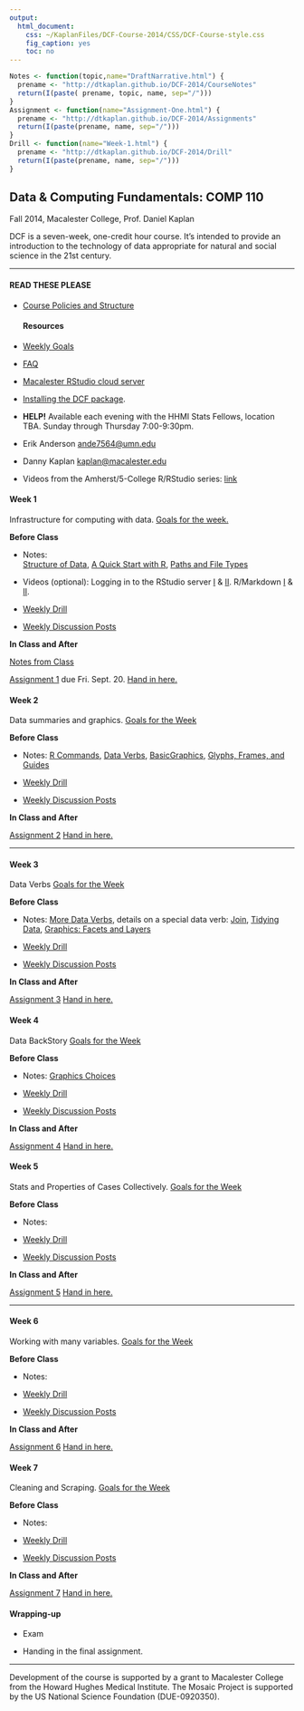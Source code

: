 ```yaml
---
output:
  html_document:
    css: ~/KaplanFiles/DCF-Course-2014/CSS/DCF-Course-style.css
    fig_caption: yes
    toc: no
---
```


<link rel="stylesheet" href="http://maxcdn.bootstrapcdn.com/bootstrap/3.2.0/css/bootstrap.min.css">
<link rel="stylesheet" href="http://maxcdn.bootstrapcdn.com/bootstrap/3.2.0/css/bootstrap-theme.min.css">
<script src="http://ajax.googleapis.com/ajax/libs/jquery/1.11.1/jquery.min.js"></script>
<script src="http://maxcdn.bootstrapcdn.com/bootstrap/3.2.0/js/bootstrap.min.js"></script>

```r
Notes <- function(topic,name="DraftNarrative.html") {
  prename <- "http://dtkaplan.github.io/DCF-2014/CourseNotes"
  return(I(paste( prename, topic, name, sep="/")))
} 
Assignment <- function(name="Assignment-One.html") {
  prename <- "http://dtkaplan.github.io/DCF-2014/Assignments"
  return(I(paste(prename, name, sep="/")))
}
Drill <- function(name="Week-1.html") {
  prename <- "http://dtkaplan.github.io/DCF-2014/Drill"
  return(I(paste(prename, name, sep="/")))
}
````

<h2>Data & Computing Fundamentals: COMP 110</h2> 

<div class="subtitle">Fall 2014, Macalester College, Prof. Daniel Kaplan</div>

DCF is a seven-week, one-credit hour course.  It's intended to provide an introduction to the technology of data appropriate for natural and social science in the 21st century. 

<hr class="syllabus">

<div class="container">
 <div class="row">
  <div class="col-sm-6 col-md-4 col-lg-3">
  <h4>READ THESE PLEASE</h4>

* [Course Policies and Structure](Background/StructureAndPolicies.html)
  
  <h4>Resources</h4>
  
* [Weekly Goals](Background/WeeklyGoals.html)
* [FAQ](Notes/FAQ.html)
* [Macalester RStudio cloud server](http://www.macalester.edu/rstudio)
* [Installing the DCF package](Background/Installing-DCF.html).
* **HELP!** Available each evening with the HHMI Stats Fellows, location TBA. Sunday through Thursday 7:00-9:30pm.
* Erik Anderson <ande7564@umn.edu>
* Danny Kaplan <kaplan@macalester.edu>
  
* Videos from the Amherst/5-College R/RStudio series: [link](http://www3.amherst.edu/~nhorton/rstudio/)  
  </div>
  <div class="col-sm-6 col-md-4 col-lg-3">

<h4 title="Wed. 10 Sept.">Week 1</h4> 

Infrastructure for computing with data. [Goals for the week.](Background/WeeklyGoals.html#week-1)

**Before Class**   

* Notes:    
    [Structure of Data](`r Notes("DataOrganization")`),
    [A Quick Start with R](`r Notes("Rbasics","R-Basics.html")`),
    [Paths and File Types](`r Notes("DataOrganization", "FileTypes.html")`)
    
* Videos (optional): Logging in to the RStudio server [I](https://www.youtube.com/watch?v=3Y_i3PxIKfg&feature=youtu.be) & [II](https://www.youtube.com/watch?v=cr5KR4wmb2U&feature=youtu.be).  R/Markdown [I](http://youtu.be/w4hLT7WyjnM) & [II](http://youtu.be/MdxNFiXm1qE).

* [Weekly Drill](`r Drill("Week-1.html")`)
* [Weekly Discussion Posts](Week-1-Discussion.html)
  
**In Class and After** 

[Notes from Class](Notes/Week-1/Week-1-Notes.html)
  
[Assignment 1](`r Assignment("Assignment-One")`) due Fri. Sept. 20. [Hand in here.](https://moodle.macalester.edu/mod/assign/view.php?id=19069)
  </div>
  <div class="clearfix visible-sm-block"></div>
   <div class="col-sm-6 col-md-4 col-lg-3">
   <h4 title="Wed. 17 Sept."  class="this-week">Week 2</h4>
Data summaries and graphics. [Goals for the Week](Background/WeeklyGoals.html#week-2)
   
**Before Class**   

* Notes: 
    [R Commands](`r Notes("Rbasics")`), 
    [Data Verbs](`r Notes("BasicDataCommands")`),
    [BasicGraphics](`r Notes("GraphicsConstructDeconstruct")`),
    [Glyphs, Frames, and Guides](`r Notes("GraphicsConstructDeconstruct","Glyphs.html")`)  

* [Weekly Drill](`r Drill("Week-2.html")`)
* [Weekly Discussion Posts](Week-2-Discussion.html)
  
**In Class and After**    
  
[Assignment 2](`r Assignment("Assignment-Two")`) [Hand in here.](https://moodle.macalester.edu/mod/assign/view.php?id=19070)

   </div>
   <div class="clearfix visible-md-block"></div>

<hr class="syllabus">

   <div class="col-sm-6 col-md-4 col-lg-3">
   <h4>Week 3</h4>

Data Verbs  [Goals for the Week](Background/WeeklyGoals.html#week-3)

**Before Class**   

* Notes: 
    [More Data Verbs](`r Notes("BasicDataCommands","MoreDataVerbs.html")`), details on a special data verb: [Join](`r Notes("BasicDataCommands", "Join.html")`),
    [Tidying Data](TBA),
    [Graphics: Facets and Layers](TBA)  

* [Weekly Drill](`r Drill("Week-3.html")`)
* [Weekly Discussion Posts](Week-3-Discussion.html)
  
**In Class and After**    
  
[Assignment 3](`r Assignment("Assignment-Three")`) [Hand in here.](https://moodle.macalester.edu/mod/assign/view.php?id=19072)

   </div>
   <div class="clearfix visible-sm-block"></div>
   <div class="clearfix visible-lg-block"></div>
   <div class="col-sm-6 col-md-4 col-lg-3">
   <h4>Week 4</h4>
Data BackStory [Goals for the Week](Background/WeeklyGoals.html#week-4)

**Before Class**   

* Notes: [Graphics Choices](`r Notes("GraphicsChoices","DraftNarrative.html")`)

* [Weekly Drill](`r Drill("Week-4.html")`)
* [Weekly Discussion Posts](Week-4-Discussion.html)
  
**In Class and After**    
  
[Assignment 4](`r Assignment("Assignment-Four")`) [Hand in here.](https://moodle.macalester.edu/mod/assign/view.php?id=19073)

   </div>
   <div class="col-sm-6 col-md-4 col-lg-3">
   <h4>Week 5</h4>
   
Stats and Properties of Cases Collectively. [Goals for the Week](Background/WeeklyGoals.html#week-5)

   
**Before Class**   

* Notes: 
 

* [Weekly Drill](`r Drill("Week-5.html")`)
* [Weekly Discussion Posts](Week-5-Discussion.html)
  
**In Class and After**    
  
[Assignment 5](`r Assignment("Assignment-Five")`) [Hand in here.](https://moodle.macalester.edu/mod/assign/view.php?id=19074)

 
   </div>
<hr class="syllabus">

   <div class="clearfix visible-sm-block"></div>
   <div class="clearfix visible-md-block"></div>

   <div class="col-sm-6 col-md-4 col-lg-3">
   <h4>Week 6</h4>

Working with many variables. [Goals for the Week](Background/WeeklyGoals.html#week-6)
   
**Before Class**   

* Notes: 
 

* [Weekly Drill](`r Drill("Week-6.html")`)
* [Weekly Discussion Posts](Week-6-Discussion.html)
  
**In Class and After**    
  
[Assignment 6](`r Assignment("Assignment-Six")`) [Hand in here.](https://moodle.macalester.edu/mod/assign/view.php?id=19075)

   </div>
   <div class="col-sm-6 col-md-4 col-lg-3">
   <h4>Week 7</h4>
Cleaning and Scraping. [Goals for the Week](Background/WeeklyGoals.html#week-7)

**Before Class**   

* Notes: 
 

* [Weekly Drill](`r Drill("Week-7.html")`)
* [Weekly Discussion Posts](Week-7-Discussion.html)
  
**In Class and After**    
  
[Assignment 7](`r Assignment("Assignment-Seven")`) [Hand in here.](https://moodle.macalester.edu/mod/assign/view.php?id=19076)
   
   </div>
   <div class="clearfix visible-sm-block"></div>
   <div class="clearfix visible-lg-block"></div>
   <div class="col-sm-6 col-md-4 col-lg-3">
   <h4>Wrapping-up</h4>

* Exam
* Handing in the final assignment.

   </div>
   <div class="clearfix visible-md-block"></div>
  </div>
 </div>

<hr class="syllabus">

Development of the course is supported by a grant to Macalester College from the Howard Hughes Medical Institute.  The Mosaic Project is supported by the US National Science Foundation (DUE-0920350).



